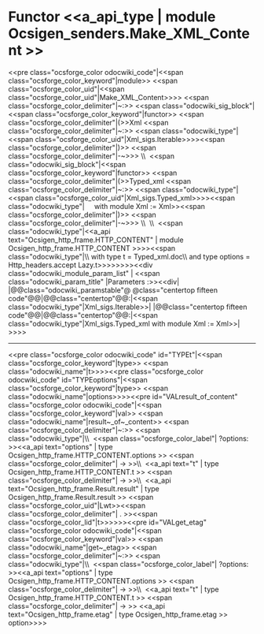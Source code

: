 =Functor <<a_api_type | module Ocsigen_senders.Make_XML_Content >> =
<<pre class="ocsforge_color odocwiki_code"|<<span class="ocsforge_color_keyword"|module>> <<span class="ocsforge_color_uid"|<<span class="ocsforge_color_uid"|Make_XML_Content>>>> <<span class="ocsforge_color_delimiter"|~:>> <<span class="odocwiki_sig_block"|<<span class="ocsforge_color_keyword"|functor>> <<span class="ocsforge_color_delimiter"|(>>Xml <<span class="ocsforge_color_delimiter"|~:>> <<span class="odocwiki_type"|<<span class="ocsforge_color_uid"|Xml_sigs.Iterable>>>><<span class="ocsforge_color_delimiter"|)>> <<span class="ocsforge_color_delimiter"|-~>>> \\  <<span class="odocwiki_sig_block"|<<span class="ocsforge_color_keyword"|functor>> <<span class="ocsforge_color_delimiter"|(>>Typed_xml <<span class="ocsforge_color_delimiter"|~:>> <<span class="odocwiki_type"|<<span class="ocsforge_color_uid"|Xml_sigs.Typed_xml>>>><<span class="odocwiki_type"|     with module Xml := Xml>><<span class="ocsforge_color_delimiter"|)>> <<span class="ocsforge_color_delimiter"|-~>>> \\  \\  <<span class="odocwiki_type"|<<a_api text="Ocsigen_http_frame.HTTP_CONTENT" | module Ocsigen_http_frame.HTTP_CONTENT >>>><<span class="odocwiki_type"|\\  with type t = Typed_xml.doc\\  and type options = Http_headers.accept Lazy.t>>>>>>>><<div class="odocwiki_module_param_list" | <<span class="odocwiki_param_title" |Parameters :>><<div|
|@@class="odocwiki_paramstable"@ @class="centertop fifteen code"@@{{{Xml}}}|@@class="centertop"@@:|<<span class="odocwiki_type"|Xml_sigs.Iterable>>|
|@@class="centertop fifteen code"@@{{{Typed_xml}}}|@@class="centertop"@@:|<<span class="odocwiki_type"|Xml_sigs.Typed_xml with module Xml := Xml>>|
>>>>

----
<<pre class="ocsforge_color odocwiki_code" id="TYPEt"|<<span class="ocsforge_color_keyword"|type>> <<span class="odocwiki_name"|t>>>><<pre class="ocsforge_color odocwiki_code" id="TYPEoptions"|<<span class="ocsforge_color_keyword"|type>> <<span class="odocwiki_name"|options>>>><<pre id="VALresult_of_content" class="ocsforge_color odocwiki_code"|<<span class="ocsforge_color_keyword"|val>> <<span class="odocwiki_name"|result~_of~_content>> <<span class="ocsforge_color_delimiter"|~:>> <<span class="odocwiki_type"|\\  <<span class="ocsforge_color_label"| ?options: >><<a_api text="options" | type Ocsigen_http_frame.HTTP_CONTENT.options >> <<span class="ocsforge_color_delimiter"| -> >>\\  <<a_api text="t" | type Ocsigen_http_frame.HTTP_CONTENT.t >> <<span class="ocsforge_color_delimiter"| -> >>\\  <<a_api text="Ocsigen_http_frame.Result.result" | type Ocsigen_http_frame.Result.result >> <<span class="ocsforge_color_uid"|Lwt>><<span class="ocsforge_color_delimiter"| . >><<span class="ocsforge_color_lid"|t>>>>>><<pre id="VALget_etag" class="ocsforge_color odocwiki_code"|<<span class="ocsforge_color_keyword"|val>> <<span class="odocwiki_name"|get~_etag>> <<span class="ocsforge_color_delimiter"|~:>> <<span class="odocwiki_type"|\\  <<span class="ocsforge_color_label"| ?options: >><<a_api text="options" | type Ocsigen_http_frame.HTTP_CONTENT.options >> <<span class="ocsforge_color_delimiter"| -> >>\\  <<a_api text="t" | type Ocsigen_http_frame.HTTP_CONTENT.t >> <<span class="ocsforge_color_delimiter"| -> >> <<a_api text="Ocsigen_http_frame.etag" | type Ocsigen_http_frame.etag >> option>>>>